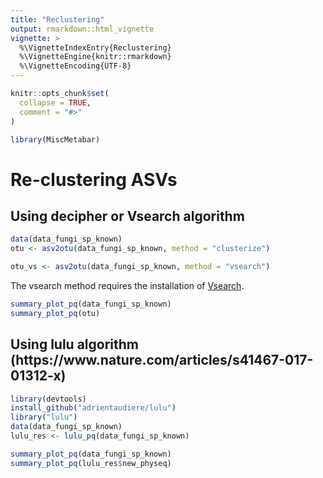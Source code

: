 ```yaml
---
title: "Reclustering"
output: rmarkdown::html_vignette
vignette: >
  %\VignetteIndexEntry{Reclustering}
  %\VignetteEngine{knitr::rmarkdown}
  %\VignetteEncoding{UTF-8}
---
```


```r
knitr::opts_chunk$set(
  collapse = TRUE,
  comment = "#>"
)
```

```r
library(MiscMetabar)
```

# Re-clustering ASVs

## Using decipher or Vsearch algorithm
```r
data(data_fungi_sp_known)
otu <- asv2otu(data_fungi_sp_known, method = "clusterize")
```

```r
otu_vs <- asv2otu(data_fungi_sp_known, method = "vsearch")
```

The vsearch method requires the installation of [Vsearch](https://github.com/torognes/vsearch).

```r
summary_plot_pq(data_fungi_sp_known)
summary_plot_pq(otu)
```

## Using lulu algorithm (https://www.nature.com/articles/s41467-017-01312-x)

```r
library(devtools)
install_github("adrientaudiere/lulu")
library("lulu")
data(data_fungi_sp_known)
lulu_res <- lulu_pq(data_fungi_sp_known)
```

```r
summary_plot_pq(data_fungi_sp_known)
summary_plot_pq(lulu_res$new_physeq)
```
